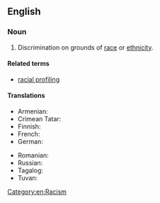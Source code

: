 ==English==

===Noun===
{{en-noun|-}}

# Discrimination on grounds of [[race]] or [[ethnicity]].

====Related terms====
* [[racial profiling]]

====Translations====
{{trans-top|type of discrimination}}
* Armenian: {{t+|hy|ռասայական խտրականություն|sc=Armn}}
* Crimean Tatar: {{t|crh|ırq ayırımı}}
* Finnish: {{t+|fi|rotusyrjintä}}
* French: {{t|fr|discrimination raciale|f}}
* German: {{t|de|Rassendiskriminierung|f}}
{{trans-mid}}
* Romanian: {{t+|ro|discriminare rasială|f}}
* Russian: {{t|ru|расовая дискримина́ция}}
* Tagalog: {{t|tl|pagtatangi-tanging panlahi}}
* Tuvan: {{t|tyv|язы-сөөк ылгаары}}
{{trans-bottom}}

[[Category:en:Racism]]